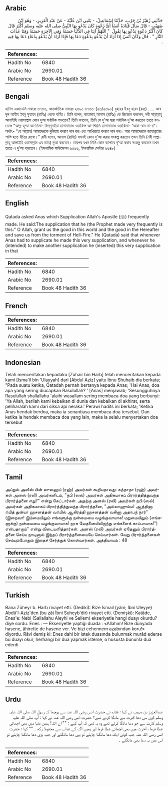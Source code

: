 ## Arabic

<div dir="rtl" lang="ar" style={{fontSize:'larger',backgroundColor:'#f8f9fa',padding:20}}>حَدَّثَنِي زُهَيْرُ بْنُ حَرْبٍ، حَدَّثَنَا إِسْمَاعِيلُ، - يَعْنِي ابْنَ عُلَيَّةَ - عَنْ عَبْدِ الْعَزِيزِ، - وَهُوَ ابْنُ صُهَيْبٍ - قَالَ سَأَلَ قَتَادَةُ أَنَسًا أَىُّ دَعْوَةٍ كَانَ يَدْعُو بِهَا النَّبِيُّ صلى الله عليه وسلم أَكْثَرَ قَالَ كَانَ أَكْثَرُ دَعْوَةٍ يَدْعُو بِهَا يَقُولُ ‏ "‏ اللَّهُمَّ آتِنَا فِي الدُّنْيَا حَسَنَةً وَفِي الآخِرَةِ حَسَنَةً وَقِنَا عَذَابَ النَّارِ ‏"‏ ‏.‏ قَالَ وَكَانَ أَنَسٌ إِذَا أَرَادَ أَنْ يَدْعُوَ بِدَعْوَةٍ دَعَا بِهَا فَإِذَا أَرَادَ أَنْ يَدْعُوَ بِدُعَاءٍ دَعَا بِهَا فِيهِ ‏.‏</div><div style={{backgroundColor:'#f8f9fa',padding:20, marginBottom: 10}}><table>
        <thead>
          <tr>
            <th>References:</th>
            <th></th>
          </tr>
        </thead>
        <tbody><tr><td>Hadith No</td><td>6840</td></tr><tr><td>Arabic No</td><td>2690.01</td></tr><tr><td>Reference</td><td>Book 48 Hadith 36</td></tr></tbody></table></div>

## Bengali

<div dir="ltr" lang="bn" style={{fontSize:'larger',backgroundColor:'#f8f9fa',padding:20}}>হাদিস একাডেমি নাম্বারঃ ৬৭৩৩, আন্তর্জাতিক নাম্বারঃ ২৬৯০ ৬৭৩৩-(২৬/২৬৯০) যুহায়র ইবনু হারব (রহঃ) ..... আবদুল আযীয ইবনু সুহায়ব (রাযিঃ) থেকে বর্ণিত। তিনি বলেন, কাতাদাহ্ আনাস (রাযিঃ) কে জিজ্ঞেস করলেন, নবী সাল্লাল্লাহু আলাইহি ওয়াসাল্লাম কোন দুআ সর্বাধিক পড়তেন? তিনি বললেন, তিনি যে দু’আ দ্বারা সর্বাধিক দু’আ করতেন তাতে বলতেনঃ “আল্ল-হুম্মা আ-তিনা- ফিদ্‌দুনইয়া হাসানাতাও ওয়াফিল আ-খিরতি হাসানাতাও ওয়াকিনা- ‘আযা-বান না-র”। অর্থাৎ- "হে আল্লাহ! আমাদেরকে দুনিয়ায় কল্যাণ দান কর এবং আখিরাতে কল্যাণ দান কর। আর আমাদেরকে জাহান্নামের শাস্তি হতে বঁচিয়ে রাখো।" রাবী বলেন, আনাস (রাযিঃ) যখনই কোন দু’আ করার সংকল্প করতেন তখন তিনি (নবী সাল্লাল্লাহু আলাইহি ওয়াসাল্লাম এর ন্যায়) দুআ করতেন। তারপর যখন তিনি কোন ব্যাপারে দু’আ করার সংকল্প করতেন তখন তাতে এ দু’আ পড়তেন। (ইসলামিক ফাউন্ডেশন ৬৫৯৬, ইসলামিক সেন্টার ৬৬৪৮)</div><div style={{backgroundColor:'#f8f9fa',padding:20, marginBottom: 10}}><table>
        <thead>
          <tr>
            <th>References:</th>
            <th></th>
          </tr>
        </thead>
        <tbody><tr><td>Hadith No</td><td>6840</td></tr><tr><td>Arabic No</td><td>2690.01</td></tr><tr><td>Reference</td><td>Book 48 Hadith 36</td></tr></tbody></table></div>

## English

<div dir="ltr" lang="en" style={{fontSize:'larger',backgroundColor:'#f8f9fa',padding:20}}>Qatada asked Anas which Supplication Allah's Apostle (ﷺ) frequently made. He said:The supplication that he (the Prophet made very frequently is this:" O Allah, grant us the good in this world and the good in the Hereafter and save us from the torment of Hell-Fire." He (Qatada) said that whenever Anas had to supplicate he made this very supplication, and whenever he (intended) to make another supplication he (inserted) this very supplication in that</div><div style={{backgroundColor:'#f8f9fa',padding:20, marginBottom: 10}}><table>
        <thead>
          <tr>
            <th>References:</th>
            <th></th>
          </tr>
        </thead>
        <tbody><tr><td>Hadith No</td><td>6840</td></tr><tr><td>Arabic No</td><td>2690.01</td></tr><tr><td>Reference</td><td>Book 48 Hadith 36</td></tr></tbody></table></div>

## French

<div dir="ltr" lang="fr" style={{fontSize:'larger',backgroundColor:'#f8f9fa',padding:20}}></div><div style={{backgroundColor:'#f8f9fa',padding:20, marginBottom: 10}}><table>
        <thead>
          <tr>
            <th>References:</th>
            <th></th>
          </tr>
        </thead>
        <tbody><tr><td>Hadith No</td><td>6840</td></tr><tr><td>Arabic No</td><td>2690.01</td></tr><tr><td>Reference</td><td>Book 48 Hadith 36</td></tr></tbody></table></div>

## Indonesian

<div dir="ltr" lang="id" style={{fontSize:'larger',backgroundColor:'#f8f9fa',padding:20}}>Telah menceritakan kepadaku [Zuhair bin Harb] telah menceritakan kepada kami [Isma'il bin 'Ulayyah] dari [Abdul Aziz] yaitu lbnu Shuhaib dia berkata; "Pada suatu ketika, Qatadah pernah bertanya kepada Anas; 'Hai Anas, doa apa yang sering diucapkan Rasulullah? ' [Anas] menjawab; 'Sesungguhnya Rasulullah shallallahu 'alaihi wasallam sering membaca doa yang berbunyi: 'Ya Allah, berilah kami kebaikan di dunia dan kebaikan di akhirat, serta peliharalah kami dari siksa api neraka.' Perawi hadits ini berkata; 'Ketika Anas hendak berdoa, maka ia senantiasa membaca doa tersebut. Dan ketika ia hendak membaca doa yang lain, maka ia selalu menyertakan doa tersebut</div><div style={{backgroundColor:'#f8f9fa',padding:20, marginBottom: 10}}><table>
        <thead>
          <tr>
            <th>References:</th>
            <th></th>
          </tr>
        </thead>
        <tbody><tr><td>Hadith No</td><td>6840</td></tr><tr><td>Arabic No</td><td>2690.01</td></tr><tr><td>Reference</td><td>Book 48 Hadith 36</td></tr></tbody></table></div>

## Tamil

<div dir="ltr" lang="ta" style={{fontSize:'larger',backgroundColor:'#f8f9fa',padding:20}}>அப்துல் அஸீஸ் பின் ஸுஹைப் (ரஹ்) அவர்கள் கூறியதாவது: கத்தாதா (ரஹ்) அவர்கள் அனஸ் (ரலி) அவர்களிடம், "நபி (ஸல்) அவர்கள் அதிகமாகப் பிரார்த்தித்துவந்த பிரார்த்தனை எது?" என்று கேட்டார்கள். அதற்கு அனஸ் (ரலி) அவர்கள் நபி (ஸல்) அவர்கள் அதிகமாகப் பிரார்த்தித்துவந்த பிரார்த்தனை, "அல்லாஹும்ம! ஆத்தினா ஃபித் துன்யா ஹசனத்தன் வஃபில் ஆகிரத்தி ஹசனத்தன் வகினா அதாபந் நார்" (இறைவா! இம்மையிலும் எங்களுக்கு நன்மையை வழங்குவாயாக! மறுமையிலும் (எங்களுக்கு) நன்மையை வழங்குவாயாக! நரக வேதனையிலிருந்து எங்களைக் காப்பாயாக!") என்பதாகும்" என்று விடையளித்தார்கள். அனஸ் (ரலி) அவர்கள் ஏதேனும் பிரார்த்தனை செய்ய நாடினால் இந்தப் பிரார்த்தனையையே செய்வார்கள். வேறு பிரார்த்தனைகள் செய்யும்போதும் இதைச் சேர்த்துக் கொள்வார்கள். அத்தியாயம் : 48</div><div style={{backgroundColor:'#f8f9fa',padding:20, marginBottom: 10}}><table>
        <thead>
          <tr>
            <th>References:</th>
            <th></th>
          </tr>
        </thead>
        <tbody><tr><td>Hadith No</td><td>6840</td></tr><tr><td>Arabic No</td><td>2690.01</td></tr><tr><td>Reference</td><td>Book 48 Hadith 36</td></tr></tbody></table></div>

## Turkish

<div dir="ltr" lang="tr" style={{fontSize:'larger',backgroundColor:'#f8f9fa',padding:20}}>Bana Züheyr b. Harb rivayet etti. (Dedikî): Bize İsmail (yâni; İbni Uleyye) Abdü'l-Aziz'den (bu zât İbni Suheyb'dir) rivayet etti. (Demişki): Katâde, Enes'e: Nebi (Sallallahu Aleyhi ve Sellem) ekseriyetle hangi duayı okurdu? diye sordu. Enes : — Ekseriyetle yaptığı duada : «Allahım! Bize dünyada hasene, âhirette de hasene ver. Ve bizi cehennem azabından koru!» diyordu. Râvi demiş ki: Enes dahi bir istek duasında bulunmak murâd ederse bu duayı okur, herhangi bir duâ yapmak isterse, o hususta bununla duâ ederdi</div><div style={{backgroundColor:'#f8f9fa',padding:20, marginBottom: 10}}><table>
        <thead>
          <tr>
            <th>References:</th>
            <th></th>
          </tr>
        </thead>
        <tbody><tr><td>Hadith No</td><td>6840</td></tr><tr><td>Arabic No</td><td>2690.01</td></tr><tr><td>Reference</td><td>Book 48 Hadith 36</td></tr></tbody></table></div>

## Urdu

<div dir="rtl" lang="ur" style={{fontSize:'larger',backgroundColor:'#f8f9fa',padding:20}}>عبدالعزیز بن صہیب نے کہا : قتادہ نے حضرت انس رضی اللہ عنہ سے پوچھا کہ رسول اللہ صلی اللہ علیہ وسلم کون سی دعا کثرت سے مانگا کرتے تھے؟ حضرت انس رضی اللہ عنہ نے کہا : آپ صلی اللہ علیہ وسلم کثرت سے جو دعا مانگا کرتے تھے وہ یہ تھی کہ آپ کہے : "" اے اللہ! ہمیں دنیا میں بھی اچھائی عطا فرما ، آخرت میں بھی اچھائی عطا فرما اور ہمیں آگ کے عذاب سے محفوظ رکھ ۔ "" کہا : حضرت انس رضی اللہ عنہ جب کوئی ایک دعا مانگنا چاہتے تو یہی دعا مانگتے اور جب بڑی دعا مانگنا چاہتے تو اس میں یہ دعا بھی مانگتے ۔</div><div style={{backgroundColor:'#f8f9fa',padding:20, marginBottom: 10}}><table>
        <thead>
          <tr>
            <th>References:</th>
            <th></th>
          </tr>
        </thead>
        <tbody><tr><td>Hadith No</td><td>6840</td></tr><tr><td>Arabic No</td><td>2690.01</td></tr><tr><td>Reference</td><td>Book 48 Hadith 36</td></tr></tbody></table></div>